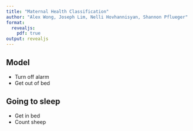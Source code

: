```yaml
---
title: "Maternal Health Classification"
author: "Alex Wong, Joseph Lim, Nelli Hovhannisyan, Shannon Pflueger"
format:
  revealjs:
    pdf: true
output: revealjs
---
```


## Model 

- Turn off alarm
- Get out of bed

## Going to sleep

- Get in bed
- Count sheep